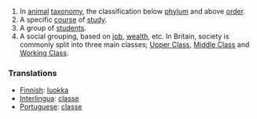 #In [[animal]] [[taxonomy]], the classification below [[phylum]] and above [[order]].
#A specific [[course]] of [[study]].
#A group of [[student]]s.
#A social grouping, based on [[job]], [[wealth]], etc. In Britain, society is commonly split into three main classes; [[Upper Class]], [[Middle Class]] and [[Working Class]].

=== Translations ===
*[[Finnish]]: [[luokka]]
*[[Interlingua]]: [[classe]]
*[[Portuguese]]: [[classe]]